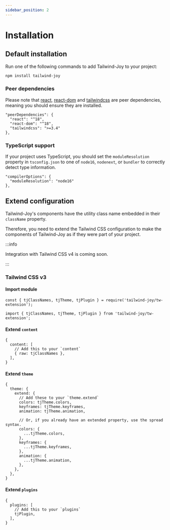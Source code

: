```yaml
---
sidebar_position: 2
---
```


# Installation

## Default installation

Run one of the following commands to add Tailwind-Joy to your project:


```bash npm2yarn
npm install tailwind-joy
```

### Peer dependencies

Please note that [react](https://www.npmjs.com/package/react), [react-dom](https://www.npmjs.com/package/react-dom) and [tailwindcss](https://www.npmjs.com/package/tailwindcss) are peer dependencies, meaning you should ensure they are installed.

```
"peerDependencies": {
  "react": "^18",
  "react-dom": "^18",
  "tailwindcss": ">=3.4"
},
```

### TypeScript support

If your project uses TypeScript, you should set the `moduleResolution` property in `tsconfig.json` to one of `node16`, `nodenext`, or `bundler` to correctly detect type information.

```
"compilerOptions": {
  "moduleResolution": "node16"
},
```

## Extend configuration

Tailwind-Joy's components have the utility class name embedded in their `className` property.

Therefore, you need to extend the Tailwind CSS configuration to make the components of Tailwind-Joy as if they were part of your project.

:::info

Integration with Tailwind CSS v4 is coming soon.

:::

### Tailwind CSS v3

#### Import module

<Tabs>
<TabItem value="CJS">

<!-- prettier-ignore -->
```tsx
const { tjClassNames, tjTheme, tjPlugin } = require('tailwind-joy/tw-extension');
```

</TabItem>
<TabItem value="ESM">

<!-- prettier-ignore -->
```tsx
import { tjClassNames, tjTheme, tjPlugin } from 'tailwind-joy/tw-extension';
```

</TabItem>
</Tabs>

#### Extend `content`

```tsx
{
  content: [
    // Add this to your `content`
    { raw: tjClassNames },
  ],
}
```

#### Extend `theme`

```tsx
{
  theme: {
    extend: {
      // Add these to your `theme.extend`
      colors: tjTheme.colors,
      keyframes: tjTheme.keyframes,
      animation: tjTheme.animation,

      // Or, if you already have an extended property, use the spread syntax.
      colors: {
        ...tjTheme.colors,
      },
      keyframes: {
        ...tjTheme.keyframes,
      },
      animation: {
        ...tjTheme.animation,
      },
    },
  },
}
```

#### Extend `plugins`

```tsx
{
  plugins: [
    // Add this to your `plugins`
    tjPlugin,
  ],
}
```
